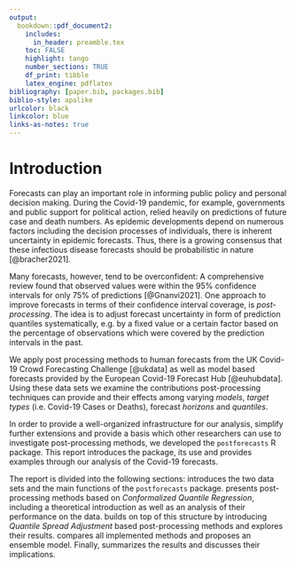 ```yaml
---
output:
  bookdown::pdf_document2:
    includes:
      in_header: preamble.tex
    toc: FALSE
    highlight: tango
    number_sections: TRUE
    df_print: tibble
    latex_engine: pdflatex
bibliography: [paper.bib, packages.bib]
biblio-style: apalike
urlcolor: black
linkcolor: blue
links-as-notes: true
---
```


# Introduction {#introduction}

Forecasts can play an important role in informing public policy and personal decision making. During the Covid-19 pandemic, for example, governments and public support for political action, relied heavily on predictions of future case and death numbers. As epidemic developments depend on numerous factors including the decision processes of individuals, there is inherent uncertainty in epidemic forecasts. Thus, there is a growing consensus that these infectious disease forecasts should be probabilistic in nature [@bracher2021]. 

Many forecasts, however, tend to be overconfident: A comprehensive review found that observed values were within the $95\%$ confidence intervals for only $75\%$ of predictions [@Gnanvi2021]. One approach to improve forecasts in terms of their confidence interval coverage, is *post-processing*. The idea is to adjust forecast uncertainty in form of prediction quantiles systematically, e.g. by a fixed value or a certain factor based on the percentage of observations which were covered by the prediction intervals in the past.

We apply post processing methods to human forecasts from the UK Covid-19 Crowd Forecasting Challenge [@ukdata] as well as model based forecasts provided by the European Covid-19 Forecast Hub [@euhubdata]. Using these data sets we examine the contributions post-processing techniques can provide and their effects among varying *models*, *target types* (i.e. Covid-19 Cases or Deaths), forecast *horizons* and *quantiles*.

In order to provide a well-organized infrastructure for our analysis, simplify further extensions and provide a basis which other researchers can use to investigate post-processing methods, we developed the `postforecasts` R package. This report introduces the package, its use and provides examples through our analysis of the Covid-19 forecasts.

The report is divided into the following sections: \Cref{analysis-tools} introduces the two data sets and the main functions of the `postforecasts` package. \Cref{cqr} presents post-processing methods based on *Conformalized Quantile Regression*, including a theoretical introduction as well as an analysis of their performance on the data. \Cref{qsa} builds on top of this structure by introducing *Quantile Spread Adjustment* based post-processing methods and explores their results. \Cref{comparison} compares all implemented methods and proposes an ensemble model. Finally, \Cref{conclusion} summarizes the results and discusses their implications.
